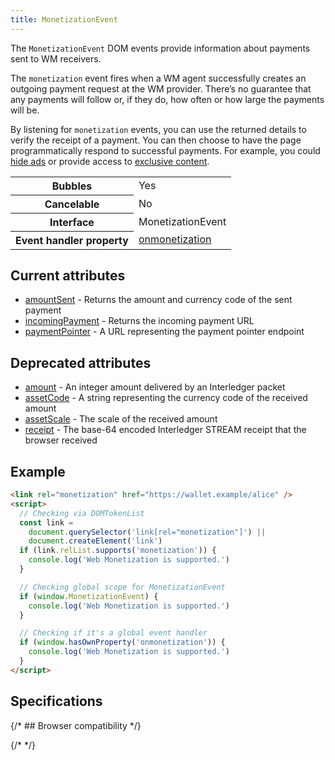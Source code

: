 ```yaml
---
title: MonetizationEvent
---
```



The `MonetizationEvent` DOM events provide information about payments sent to WM receivers.

The `monetization` event fires when a WM agent successfully creates an outgoing payment request at the WM provider. There’s no guarantee that any payments will follow or, if they do, how often or how large the payments will be.

By listening for `monetization` events, you can use the returned details to verify the receipt of a payment. You can then choose to have the page programmatically respond to successful payments. For example, you could [hide ads](/docs/guides/hide-ads) or provide access to [exclusive content](/docs/guides/provide-exclusive-content).

<table>
  <tr>
    <th>Bubbles</th>
    <td>Yes</td>
  </tr>
  <tr>
    <th>Cancelable</th>
    <td>No</td>
  </tr>
  <tr>
    <th>Interface</th>
    <td>MonetizationEvent</td>
  </tr>
  <tr>
    <th>Event handler property</th>
    <td>
      <a href='/docs/references/onmonetization'>onmonetization</a>
    </td>
  </tr>
</table>

## Current attributes

- [amountSent](/docs/references/attributes/amountsent) - Returns the amount and currency code of the sent payment
- [incomingPayment](/docs/references/attributes/incomingpayment) - Returns the incoming payment URL
- [paymentPointer](/docs/references/attributes/paymentpointer) - A URL representing the payment pointer endpoint

## Deprecated attributes

- [amount](/docs/references/attributes/amount) - An integer amount delivered by an Interledger packet
- [assetCode](/docs/references/attributes/assetcode) - A string representing the currency code of the received amount
- [assetScale](/docs/references/attributes/assetscale) - The scale of the received amount
- [receipt](/docs/references/attributes/receipt) - The base-64 encoded Interledger STREAM receipt that the browser received

## Example

```html
<link rel="monetization" href="https://wallet.example/alice" />
<script>
  // Checking via DOMTokenList
  const link =
    document.querySelector('link[rel="monetization"]') ||
    document.createElement('link')
  if (link.relList.supports('monetization')) {
    console.log('Web Monetization is supported.')
  }

  // Checking global scope for MonetizationEvent
  if (window.MonetizationEvent) {
    console.log('Web Monetization is supported.')
  }

  // Checking if it's a global event handler
  if (window.hasOwnProperty('onmonetization')) {
    console.log('Web Monetization is supported.')
  }
</script>
```

## Specifications

<Specification anchor='monetizationevent-interface' />

{/* ## Browser compatibility */}

{/* <BrowserCompat json={data} /> */}